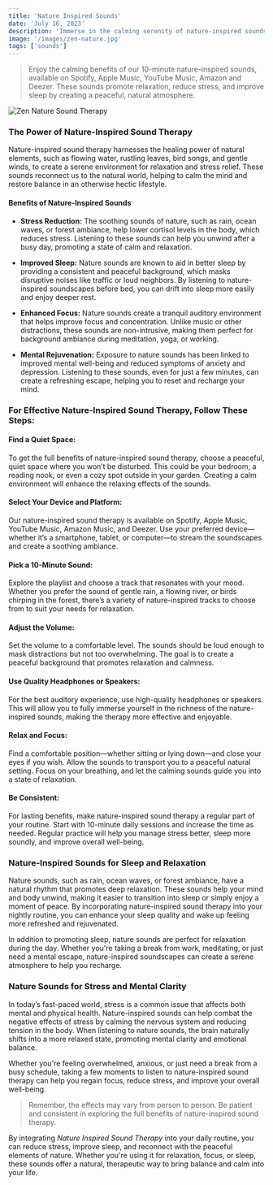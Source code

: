 ```yaml
---
title: 'Nature Inspired Sounds'
date: 'July 16, 2023'
description: 'Immerse in the calming serenity of nature-inspired sounds, perfect for relaxation and relieving stress in your daily life.'
image: '/images/zen-nature.jpg'
tags: ['sounds']
---
```


<Blockquote>
  Enjoy the calming benefits of our 10-minute nature-inspired sounds, available
  on Spotify, Apple Music, YouTube Music, Amazon and Deezer. These sounds
  promote relaxation, reduce stress, and improve sleep by creating a peaceful,
  natural atmosphere.
</Blockquote>

<Image src="/images/zen-nature.jpg" alt="Zen Nature Sound Therapy" />

<StreamingPlatforms
  spotifyLink="https://open.spotify.com/album/4TGZ7uFgyi4qLg5QFSTJ5J"
  appleMusicLink="https://music.apple.com/us/album/beyond-the-buzz-2/1697744383"
  youtubeMusicLink="https://music.youtube.com/playlist?list=OLAK5uy_kCVFfE1IeLYh-_H_-_A5Rlf05Dwo5ZM2U&si=vXQm_rvwCZ1gKcZ1"
  amazonMusicLink="https://amazon.com/music/player/albums/B0CBZWXDD1"
  deezerLink="https://deezer.page.link/mqfScejSijabHmV3A"
/>

### The Power of Nature-Inspired Sound Therapy

Nature-inspired sound therapy harnesses the healing power of natural elements, such as flowing water, rustling leaves, bird songs, and gentle winds, to create a serene environment for relaxation and stress relief. These sounds reconnect us to the natural world, helping to calm the mind and restore balance in an otherwise hectic lifestyle.

#### Benefits of Nature-Inspired Sounds

- **Stress Reduction:** The soothing sounds of nature, such as rain, ocean waves, or forest ambiance, help lower cortisol levels in the body, which reduces stress. Listening to these sounds can help you unwind after a busy day, promoting a state of calm and relaxation.

- **Improved Sleep:** Nature sounds are known to aid in better sleep by providing a consistent and peaceful background, which masks disruptive noises like traffic or loud neighbors. By listening to nature-inspired soundscapes before bed, you can drift into sleep more easily and enjoy deeper rest.

- **Enhanced Focus:** Nature sounds create a tranquil auditory environment that helps improve focus and concentration. Unlike music or other distractions, these sounds are non-intrusive, making them perfect for background ambiance during meditation, yoga, or working.

- **Mental Rejuvenation:** Exposure to nature sounds has been linked to improved mental well-being and reduced symptoms of anxiety and depression. Listening to these sounds, even for just a few minutes, can create a refreshing escape, helping you to reset and recharge your mind.

### For Effective Nature-Inspired Sound Therapy, Follow These Steps:

#### <Highlighter>Find a Quiet Space:</Highlighter>

To get the full benefits of nature-inspired sound therapy, choose a peaceful, quiet space where you won’t be disturbed. This could be your bedroom, a reading nook, or even a cozy spot outside in your garden. Creating a calm environment will enhance the relaxing effects of the sounds.

#### <Highlighter>Select Your Device and Platform:</Highlighter>

Our nature-inspired sound therapy is available on Spotify, Apple Music, YouTube Music, Amazon Music, and Deezer. Use your preferred device—whether it’s a smartphone, tablet, or computer—to stream the soundscapes and create a soothing ambiance.

#### <Highlighter>Pick a 10-Minute Sound:</Highlighter>

Explore the playlist and choose a track that resonates with your mood. Whether you prefer the sound of gentle rain, a flowing river, or birds chirping in the forest, there’s a variety of nature-inspired tracks to choose from to suit your needs for relaxation.

<AdComponent />

#### <Highlighter>Adjust the Volume:</Highlighter>

Set the volume to a comfortable level. The sounds should be loud enough to mask distractions but not too overwhelming. The goal is to create a peaceful background that promotes relaxation and calmness.

#### <Highlighter>Use Quality Headphones or Speakers:</Highlighter>

For the best auditory experience, use high-quality headphones or speakers. This will allow you to fully immerse yourself in the richness of the nature-inspired sounds, making the therapy more effective and enjoyable.

#### <Highlighter>Relax and Focus:</Highlighter>

Find a comfortable position—whether sitting or lying down—and close your eyes if you wish. Allow the sounds to transport you to a peaceful natural setting. Focus on your breathing, and let the calming sounds guide you into a state of relaxation.

#### <Highlighter>Be Consistent:</Highlighter>

For lasting benefits, make nature-inspired sound therapy a regular part of your routine. Start with 10-minute daily sessions and increase the time as needed. Regular practice will help you manage stress better, sleep more soundly, and improve overall well-being.

### Nature-Inspired Sounds for Sleep and Relaxation

Nature sounds, such as rain, ocean waves, or forest ambiance, have a natural rhythm that promotes deep relaxation. These sounds help your mind and body unwind, making it easier to transition into sleep or simply enjoy a moment of peace. By incorporating nature-inspired sound therapy into your nightly routine, you can enhance your sleep quality and wake up feeling more refreshed and rejuvenated.

In addition to promoting sleep, nature sounds are perfect for relaxation during the day. Whether you're taking a break from work, meditating, or just need a mental escape, nature-inspired soundscapes can create a serene atmosphere to help you recharge.

<AdComponent />

### Nature Sounds for Stress and Mental Clarity

In today’s fast-paced world, stress is a common issue that affects both mental and physical health. Nature-inspired sounds can help combat the negative effects of stress by calming the nervous system and reducing tension in the body. When listening to nature sounds, the brain naturally shifts into a more relaxed state, promoting mental clarity and emotional balance.

Whether you're feeling overwhelmed, anxious, or just need a break from a busy schedule, taking a few moments to listen to nature-inspired sound therapy can help you regain focus, reduce stress, and improve your overall well-being.

<Blockquote>
  Remember, the effects may vary from person to person. Be patient and
  consistent in exploring the full benefits of nature-inspired sound therapy.
</Blockquote>

By integrating _Nature Inspired Sound Therapy_ into your daily routine, you can reduce stress, improve sleep, and reconnect with the peaceful elements of nature. Whether you're using it for relaxation, focus, or sleep, these sounds offer a natural, therapeutic way to bring balance and calm into your life.
